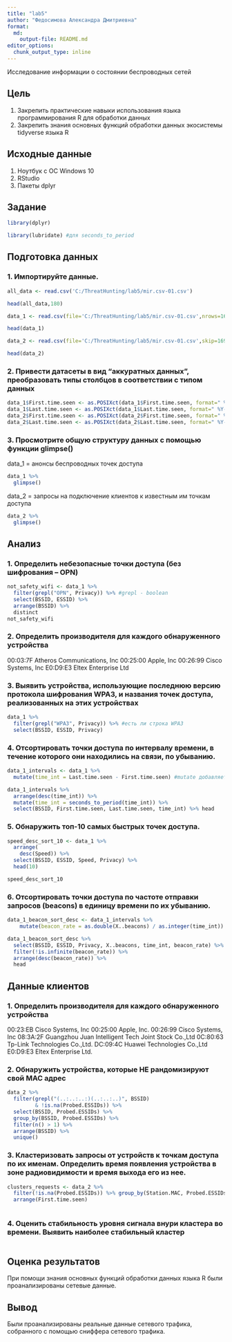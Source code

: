 ```yaml
---
title: "lab5"
author: "Федосимова Александра Дмитриевна"
format:   
  md:
    output-file: README.md
editor_options: 
  chunk_output_type: inline
---
```


Исследование информации о состоянии беспроводных сетей

## Цель

1.  Закрепить практические навыки использования языка программирования R для обработки данных
2.  Закрепить знания основных функций обработки данных экосистемы tidyverse языка R


## Исходные данные

1.  Ноутбук с ОС Windows 10
2.  RStudio
3.  Пакеты dplyr

## Задание

```r
library(dplyr)
```
```r
library(lubridate) #для seconds_to_period
```


## Подготовка данных

### 1. Импортируйте данные.
```r
all_data <- read.csv('C:/ThreatHunting/lab5/mir.csv-01.csv')
```
```r
head(all_data,180)
```

```r
data_1 <- read.csv(file='C:/ThreatHunting/lab5/mir.csv-01.csv',nrows=167)
```
```r
head(data_1)
```

```r
data_2 <- read.csv(file='C:/ThreatHunting/lab5/mir.csv-01.csv',skip=169)
```
```r
head(data_2)
```

### 2. Привести датасеты в вид “аккуратных данных”, преобразовать типы столбцов в соответствии с типом данных
```r
data_1$First.time.seen <- as.POSIXct(data_1$First.time.seen, format=" %Y-%m-%d %H:%M:%S", tz=" UTC ") 
data_1$Last.time.seen <- as.POSIXct(data_1$Last.time.seen, format=" %Y-%m-%d %H:%M:%S", tz=" UTC ") 
data_2$First.time.seen <- as.POSIXct(data_2$First.time.seen, format=" %Y-%m-%d %H:%M:%S", tz=" UTC ") 
data_2$Last.time.seen <- as.POSIXct(data_2$Last.time.seen, format=" %Y-%m-%d %H:%M:%S", tz=" UTC ") 
```

### 3. Просмотрите общую структуру данных с помощью функции glimpse()
data_1 = анонсы беспроводных точек доступа
```r
data_1 %>%
  glimpse()
```
data_2 = запросы на подключение клиентов к известным им точкам доступа
```r
data_2 %>%
  glimpse()
```

## Анализ

### 1. Определить небезопасные точки доступа (без шифрования – OPN)
```r
not_safety_wifi <- data_1 %>% 
  filter(grepl("OPN", Privacy)) %>% #grepl - boolean
  select(BSSID, ESSID) %>%
  arrange(BSSID) %>%
  distinct
not_safety_wifi
```

### 2. Определить производителя для каждого обнаруженного устройства

00:03:7F Atheros Communications, Inc
00:25:00 Apple, Inc
00:26:99 Cisco Systems, Inc
E0:D9:E3 Eltex Enterprise Ltd

### 3. Выявить устройства, использующие последнюю версию протокола шифрования WPA3, и названия точек доступа, реализованных на этих устройствах
```r
data_1 %>%
  filter(grepl("WPA3", Privacy)) %>% #есть ли строка WPA3
  select(BSSID, ESSID, Privacy)
```

### 4. Отсортировать точки доступа по интервалу времени, в течение которого они находились на связи, по убыванию.
```r
data_1_intervals <- data_1 %>% 
  mutate(time_int = Last.time.seen - First.time.seen) #mutate добавляет новые переменные во фрейм данных, сохраняя существующие переменные 
```
```r
data_1_intervals %>%
  arrange(desc(time_int)) %>%
  mutate(time_int = seconds_to_period(time_int)) %>%
  select(BSSID, First.time.seen, Last.time.seen, time_int) %>% head
```

### 5. Обнаружить топ-10 самых быстрых точек доступа.
```r
speed_desc_sort_10 <- data_1 %>%
  arrange(
    desc(Speed)) %>%
  select(BSSID, ESSID, Speed, Privacy) %>%
  head(10)
```
```r
speed_desc_sort_10
```


### 6. Отсортировать точки доступа по частоте отправки запросов (beacons) в единицу времени по их убыванию.
```r
data_1_beacon_sort_desc <- data_1_intervals %>% 
    mutate(beacon_rate = as.double(X..beacons) / as.integer(time_int)) #as.double преобразует данные в числовые значения 
```


```r
data_1_beacon_sort_desc %>%
  select(BSSID, ESSID, Privacy, X..beacons, time_int, beacon_rate) %>%
  filter(!is.infinite(beacon_rate)) %>%
  arrange(desc(beacon_rate)) %>%
  head
```


## Данные клиентов

### 1. Определить производителя для каждого обнаруженного устройства
00:23:EB Cisco Systems, Inc
00:25:00 Apple, Inc.
00:26:99 Cisco Systems, Inc
08:3A:2F Guangzhou Juan Intelligent Tech Joint Stock Co.,Ltd
0C:80:63 Tp-Link Technologies Co.,Ltd.
DC:09:4C Huawei Technologies Co.,Ltd
E0:D9:E3 Eltex Enterprise Ltd.

### 2. Обнаружить устройства, которые НЕ рандомизируют свой MAC адрес
```r
data_2 %>%
  filter(grepl("(..:..:..:)(..:..:..)", BSSID) 
         & !is.na(Probed.ESSIDs)) %>%
  select(BSSID, Probed.ESSIDs) %>%
  group_by(BSSID, Probed.ESSIDs) %>%
  filter(n() > 1) %>%
  arrange(BSSID) %>%
  unique()
```

### 3. Кластеризовать запросы от устройств к точкам доступа по их именам. Определить время появления устройства в зоне радиовидимости и время выхода его из нее.
```r
clusters_requests <- data_2 %>%
  filter(!is.na(Probed.ESSIDs)) %>% group_by(Station.MAC, Probed.ESSIDs) %>%
  arrange(First.time.seen)
```
```r

```

### 4. Оценить стабильность уровня сигнала внури кластера во времени. Выявить наиболее стабильный кластер
```r

```


## Оценка результатов

При помощи знания основных функций обработки данных языка R были проанализированы сетевые данные.

## Вывод

Были проанализированы реальные данные сетевого трафика, собранного с помощью сниффера сетевого трафика.


